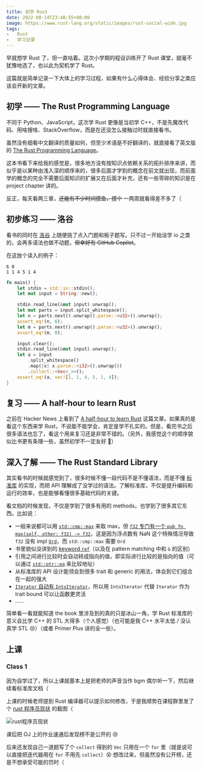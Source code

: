 ```yaml
---
title: 初学 Rust
date: 2022-08-14T23:48:55+08:00
image: https://www.rust-lang.org/static/images/rust-social-wide.jpg
tags:
-   Rust
-   学习记录
---
```


早就想学 Rust 了，但一直咕着。这次小学期的程设训练开了 Rust 课堂，就毫不犹豫地选了，也以此为契机学了 Rust。

这篇就是简单记录一下大体上的学习过程，如果有什么心得体会、经验分享之类应该会开新的文章。

<Excerpt />

## 初学 —— The Rust Programming Language

不同于 Python、JavaScript，这次学 Rust 更像是当初学 C++，不是先魔改代码、用啥搜啥、StackOverflow，而是在还没怎么接触过时就直接看书。

虽然没有细看中文翻译的质量如何，但至少术语是不好翻译的，就直接看了英文版的 [The Rust Programming Language](https://doc.rust-lang.org/book/)。

这本书看下来给我的感觉是，很多地方没有按知识点依赖关系的拓扑排序来讲，而似乎是以某种由浅入深的顺序来的，很多后面才学到的概念在前文就出现，而前面学的概念的完全不需要后面知识的扩展又在后面才补充，还有一些零碎的知识是在 project chapter 讲的。

反正，每天看两三章，~~还能有不少时间摸鱼，摸个~~ 一两周就看得差不多了（

## 初步练习 —— 洛谷

看书的同时在 [洛谷](https://www.luogu.com.cn/) 上随便挑了点入门题和板子题写。只不过一开始没学 io 之类的，会再多语法也做不动题，~~但幸好有 GitHub Copilot~~。

在这放个读入的例子：

```
6 0
1 1 4 5 1 4
```

```rust
fn main() {
    let stdin = std::io::stdin();
    let mut input = String::new();

    stdin.read_line(&mut input).unwrap();
    let mut parts = input.split_whitespace();
    let n = parts.next().unwrap().parse::<u32>().unwrap();
    assert_eq!(n, 6);
    let m = parts.next().unwrap().parse::<u32>().unwrap();
    assert_eq!(m, 0);

    input.clear();
    stdin.read_line(&mut input).unwrap();
    let a = input
        .split_whitespace()
        .map(|x| x.parse::<i32>().unwrap())
        .collect::<Vec<_>>();
    assert_eq!(a, vec![1, 1, 4, 5, 1, 4]);
}
```

## 复习 —— A half-hour to learn Rust

之前在 Hacker News 上看到了 [A half-hour to learn Rust](https://fasterthanli.me/articles/a-half-hour-to-learn-rust) 这篇文章。如果真的是看这个东西来学 Rust，不说能不能学会，肯定是学不扎实的。但是，看完书之后很多语法也忘了，看这个用来复习还是非常不错的。（另外，我感觉这个的顺序貌似比书更有条理一些，虽然初学不一定友好 🤔）

## 深入了解 —— The Rust Standard Library

其实看书的时候就感觉到了，很多时候不懂一段代码不是不懂语法，而是不懂 [标准库](https://doc.rust-lang.org/stable/std/) 的实现，而把 API 理解成了没学过的语法。了解标准库，不仅是提升编码和运行的效率，也是能够看懂很多基础代码的关键。

看文档的时候发现，不仅是学到了很多有用的 methods，也学到了很多其它东西。比如说：

-   一般来说都可以用 [`std::cmp::max`](https://doc.rust-lang.org/stable/std/cmp/fn.max.html) 来取 max，但 [`f32` 专门有一个 `pub fn max(self, other: f32) -> f32`](https://doc.rust-lang.org/stable/std/primitive.f32.html#method.max)，这是因为浮点数有 NaN 这个特殊情况导致 `f32` 没有 impl [`Ord`](https://doc.rust-lang.org/stable/std/cmp/trait.Ord.html)，而 `std::cmp::max` 需要 `Ord`
-   书里貌似没讲到的 [keyword `ref`](https://doc.rust-lang.org/stable/std/keyword.ref.html)（以及在 pattern matching 中和 `&` 的区别）
-   引用之间进行比较时会自动转成指向的值，即实际进行比较的是指向的值（可以通过 [`std::ptr::eq`](https://doc.rust-lang.org/stable/std/ptr/fn.eq.html) 来比较地址）
-   从标准库的 API 设计能领会到很多 trait 和 generic 的用法，体会到它们组合在一起的强大
-   [`Iterator` 自动有 `IntoIterator`](https://doc.rust-lang.org/std/iter/index.html#for-loops-and-intoiterator)，所以用 `IntoIterator` 代替 `Iterator` 作为 trait bound 可以让函数更灵活
-   ……

简单看一看就能知道 the book 里涉及到的真的只是冰山一角，学 Rust 标准库的意义会比学 C++ 的 STL 大得多（个人感觉）（也可能是我 C++ 水平太低 / 没认真学 STL 😢）（或者 Primer Plus 讲的全一些）。

## 上课

### Class 1

因为自学过了，所以上课就基本上是把老师的声音当作 bgm 偶尔听一下，然后继续看标准库文档（

上课的时候老师提到 Rust 编译器可以提示如何修改，于是我顺势在课程群里发了个 [rust 程序员现状](https://twitter.com/st1page/status/1477168761744805891) 的截图（

![rust程序员现状](rust-programmers-be-like.jpg)

课后把 OJ 上的作业速通后发现榜不是公开的 😢

后来还发现自己一道题写了个 `collect` 得到的 `Vec` 只用在一个 `for` 里（就是说可以直接把迭代器用在 `for` 不用先 `collect`）😵 想改过来，但虽然没有公开榜，还是不想承受可能的罚时（
